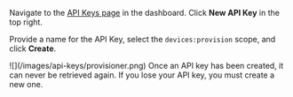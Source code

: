 Navigate to the [API Keys page](https://configs.miruml.com/secrets/api-keys) in the dashboard. Click **New API Key** in the top right.

Provide a name for the API Key, select the `devices:provision` scope, and click **Create**.

<Frame>
    ![](/images/api-keys/provisioner.png)
</Frame>

<Warning>
Once an API key has been created, it can never be retrieved again. If you lose your API key, you must create a new one.
</Warning>
